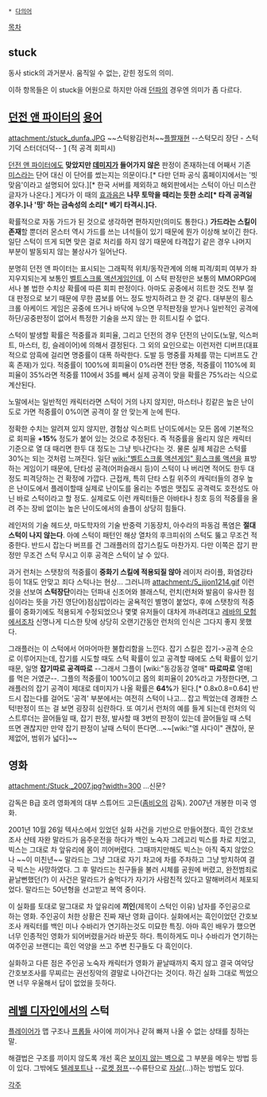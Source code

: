  * [[다의어]]

[[목차]]

== stuck ==
동사 stick의 과거분사. 움직일 수 없는, 갇힌 정도의 의미.

이하 항목들은 이 stuck을 어원으로 하지만 아래 [[던파]]의 경우엔 의미가 좀 다르다.

== [[던전 앤 파이터]]의 [[용어]] ==
attachment:/stuck_dunfa.JPG
~~스턱왕김런처~~[http://blogattach.naver.com/17820bb8acf3f32f01e48db689661d68cc97638403/20141223_135_blogfile/criscong_1419316976960_qzrS5H_swf/%BD%BA%C5%CE%BF%D5%B1%E8%B7%B1%C3%B3.swf 플짤재현] --스턱모리 장단 - 스턱기덕 스터더더덕--
[attachment:/ScreenShot2015_0401_212031773.jpg]
(적 공격 회피시)

[[던전 앤 파이터]]에도 '''맞았지만 [[데미지]]가 들어가지 않은''' 판정이 존재하는데 어째서 기존 [[미스]]라는 단어 대신 이 단어를 썼는지는 의문이다.[* 다만 던파 공식 홈페이지에서는 '빗맞음'이라고 설명되어 있다.][* 한국 서버를 제외하고 해외판에서는 스턱이 아닌 미스란 글자가 나온다.] 게다가 이 때의 [[효과음]]은 '''나무 토막을 때리는 듯한 소리[* 타격 공격일 경우.]나 '띵' 하는 금속성의 소리[* 베기 타격시.]다.'''

확률적으로 자동 가드가 된 것으로 생각하면 편하지만(의미도 통한다.) '''가드라는 스킬이 존재'''할 뿐더러 몬스터 역시 가드를 쓰는 녀석들이 있기 때문에 뭔가 이상해 보이긴 한다. 일단 스턱이 뜨게 되면 맞은 걸로 처리를 하지 않기 때문에 타격잡기 같은 경우 나머지 부분이 발동되지 않는 불상사가 일어난다.

분명히 던전 앤 파이터는 표시되는 그래픽적 위치/동작관계에 의해 피격/회피 여부가 좌지우지되는게 보통인 [[벨트스크롤 액션게임]]인데, 이 스턱 판정만은 보통의 MMORPG에서나 볼 법한 수치상 확률에 따른 회피 판정이다. 아마도 공중에서 히트한 것도 전부 절대 판정으로 보기 때문에 무한 콤보를 어느 정도 방지하려고 한 것 같다. 대부분의 횡스크롤 아케이드 게임은 공중에 뜨거나 바닥에 누으면 무적판정을 받거나 일반적인 공격에 하단/공중판정이 없어서 특정한 기술을 쓰지 않는 한 히트시킬 수 없다.

스턱이 발생할 확률은 적중률과 회피율, 그리고 던전의 경우 던전의 난이도(노말, 익스퍼트, 마스터, 킹, 슬레이어)에 의해서 결정된다. 그 외의 요인으로는 이런저런 디버프(대표적으로 암흑에 걸리면 명중률이 대폭 하락한다. 도발 등 명중률 자체를 깎는 디버프도 간혹 존재)가 있다. 적중률이 100%에 회피율이 0%라면 전탄 명중, 적중률이 110%에 회피율이 35%라면 적중률 110에서 35를 빼서 실제 공격이 맞을 확률은 75%라는 식으로 계산된다.

노말에서는 일반적인 캐릭터라면 스턱이 거의 나지 않지만, 마스터나 킹같은 높은 난이도로 가면 적중률이 0%이면 공격이 잘 안 맞는게 눈에 띈다.

정확한 수치는 알려져 있지 않지만, 경험상 익스퍼트 난이도에서는 모든 몹에 기본적으로 회피율 '''+15%''' 정도가 붙어 있는 것으로 추정된다. 즉 적중률을 올리지 않은 캐릭터 기준으로 열 대 때리면 한두 대 정도는 그냥 빗나간다는 것. 물론 실제 체감은 스턱률 30%는 되는 것처럼 느껴진다. 일단 [[wiki:"벨트스크롤 액션게임" 횡스크롤 액션]]을 표방하는 게임이기 때문에, 단타성 공격(어퍼슬래시 등)이 스턱이 나 버리면 적어도 한두 대 정도 피격당하는 건 확정에 가깝다. 근접캐, 특히 단타 스킬 위주의 캐릭터들의 경우 높은 난이도에서 플레이할때 실제로 난이도를 올리는 주범은 맷집도 공격력도 호전성도 아닌 바로 스턱이라고 할 정도. 실제로도 이런 캐릭터들은 아바타나 칭호 등의 적중률을 올려 주는 장비 없이는 높은 난이도에서의 솔플이 상당히 힘들다. 

레인저의 기술 헤드샷, 마도학자의 기술 반중력 기동장치, 아수라의 파동검 폭염은 '''절대 스턱이 나지 않는다'''. 아예 스턱이 패턴인 해상 열차의 후크피쉬의 스턱도 뚫고 무조건 적중한다. 반드시 잡는다 버프를 건 그래플러의 잡기스킬도 마찬가지. 다만 이쪽은 잡기 판정만 무조건 스턱 무시고 이후 공격은 스턱이 날 수 있다.

과거 런처는 스탯창의 적중률이 '''중화기 스킬에 적용되질 않아''' 레이저 라이플, 화염강타등이 1대도 안맞고 죄다 스턱나는 현상... 그러니까
attachment:/5_jijon1214.gif
이런 것을 선보여 '''스턱장단'''이라는 던파내 신조어와 블래스턱, 런치(런처와 발음이 유사한 점심이라는 뜻을 가진 영단어)점심밥이라는 굴욕적인 별명이 붙었다, 후에 스탯창의 적중률이 중화기에도 적용되게 수정되었으나 몇몇 유저들이 대차게 까내려대고 [[레바의 모험]]에서조차 신명나게 디스한 탓에 상당히 오랜기간동안 런처의 인식은 그다지 좋지 못했다.

그래플러는 이 스턱에서 어마어마한 불합리함을 느낀다. 잡기 스킬은 잡기->공격 순으로 이루어지는데, 잡기를 시도할 때도 스턱 확률이 있고 공격할 때에도 스턱 확률이 있기 때문, 일명 '''잡기따로 공격따로''' --그래서 그플이 [wiki:"동강동강 열매" '''따로따로''' 열매]를 먹은 거였군--. 그플의 적중률이 100%이고 몹의 회피율이 20%라고 가정한다면, 그래플러의 잡기 공격이 제대로 데미지가 나올 확률은 '''64%'''가 된다.[* 0.8x0.8=0.64] 반드시 잡는다를 걸어도 '공격' 부분에서는 여전히 스턱이 나고... 잡고 찍었는데 경쾌한 스턱!판정이 뜨는 걸 보면 굉장히 심란하다. 또 여기서 런처의 예를 들게 되는데 런처의 익스트루더는 끌어들일 때, 잡기 판정, 발사할 때 3번의 판정이 있는데 끌어들일 때 스턱 뜨면 괜찮지만 만약 잡기 판정이 날때 스턱이 뜬다면...~~[wiki:"엘 샤다이" 괜찮아, 문제없어, 범위가 넓다]~~

== 영화 ==
attachment:/Stuck,_2007.jpg?width=300
...신문?

감독은 B급 호려 영화계의 대부 스튜어드 고든([[좀비오]]의 감독). 2007년 개봉한 미국 영화. 

2001년 10월 26일 텍사스에서 있었던 실화 사건을 기반으로 만들어졌다. 흑인 간호보조사 샨테 자완 말라드가 음주운전을 하다가 백인 노숙자 그레고리 빅스를 차로 치었고, 빅스는 그대로 차 앞유리에 몸이 끼어버렸다. 그때까지만해도 빅스는 아직 죽지 않았으나 ~~이 미친년~~ 말라드는 그냥 그대로 자기 차고에 차를 주차하고 그냥 방치하여 결국 빅스는 사망하였다. 그 후 말라드는 친구들을 불러 시체를 공원에 버렸고, 완전범죄로 끝날뻔했던(?) 이 사건은 말라드가 술먹다가 자기가 사람친적 있다고 말해버려서 체포되었다. 말라드는 50년형을 선고받고 복역 중이다.

이 실화를 토대로 말그대로 차 앞유리에 '''끼인'''(제목이 스턱인 이유) 남자를 주인공으로 하는 영화. 주인공이 처한 상황은 진짜 재난 영화 급이다. 실화에서는 흑인이었던 간호보조사 캐릭터를 백인 미나 수바리가 연기하는것도 미묘한 특징. 아마 흑인 배우가 했으면 너무 인종적인 영화가 되어버렸을거라 바꾼듯 하다. 특이하게도 미나 수바리가 연기하는 여주인공 브랜디는 흑인 억양을 쓰고 주변 친구들도 다 흑인이다.

실화하고 다른 점은 주인공 노숙자 캐릭터가 영화가 끝날때까지 죽지 않고 결국 여악당 간호보조사를 무찌르는 권선징악의 결말로 나아간다는 것이다. 하긴 실화 그대로 찍었으면 너무 우울해서 답이 없었을 듯하다.

== [[레벨 디자인]]에서의 스턱 ==
[[플레이어]]가 맵 구조나 [[프롭]]들 사이에 끼이거나 갇혀 빠져 나올 수 없는 상태를 칭하는 말.

해결법은 구조를 끼이지 않도록 개선 혹은 [[보이지 않는 벽]]으로 그 부분을 메우는 방법 등이 있다. 그밖에도 [[텔레포트]]나 --[[로켓 점프]]--수류탄으로 [[자살]](...)하는 방법도 있다.

[[각주]]
